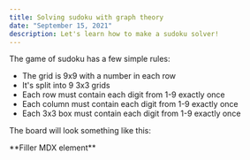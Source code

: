 ```yaml
---
title: Solving sudoku with graph theory
date: "September 15, 2021"
description: Let's learn how to make a sudoku solver!
---
```


The game of sudoku has a few simple rules:
- The grid is 9x9 with a number in each row
- It's split into 9 3x3 grids
- Each row must contain each digit from 1-9 exactly once
- Each column must contain each digit from 1-9 exactly once
- Each 3x3 box must contain each digit from 1-9 exactly once

The board will look something like this:

<div style={{padding: '20px', backgroundColor: 'tomato', color: 'black' }}>
  **Filler MDX element**
</div>